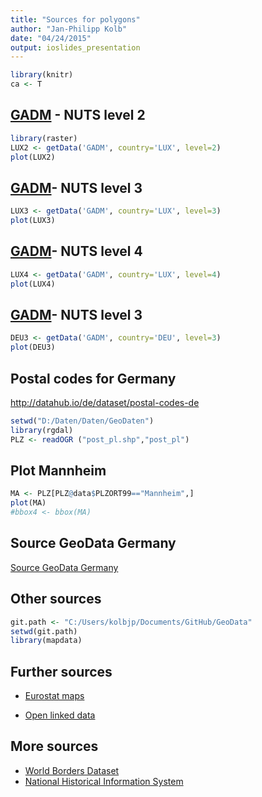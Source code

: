 ```yaml
---
title: "Sources for polygons"
author: "Jan-Philipp Kolb"
date: "04/24/2015"
output: ioslides_presentation
---
```




```r
library(knitr)
ca <- T
```

## [GADM](http://www.gadm.org/) - NUTS level 2

```r
library(raster)
LUX2 <- getData('GADM', country='LUX', level=2)
plot(LUX2)
```

## [GADM](http://www.gadm.org/)- NUTS level 3

```r
LUX3 <- getData('GADM', country='LUX', level=3)
plot(LUX3)
```

## [GADM](http://www.gadm.org/)- NUTS level 4

```r
LUX4 <- getData('GADM', country='LUX', level=4)
plot(LUX4)
```

## [GADM](http://www.gadm.org/)- NUTS level 3

```r
DEU3 <- getData('GADM', country='DEU', level=3)
plot(DEU3)
```


## Postal codes for Germany

<http://datahub.io/de/dataset/postal-codes-de>

```r
setwd("D:/Daten/Daten/GeoDaten")
library(rgdal)
PLZ <- readOGR ("post_pl.shp","post_pl")
```

## Plot Mannheim

```r
MA <- PLZ[PLZ@data$PLZORT99=="Mannheim",]
plot(MA)
#bbox4 <- bbox(MA)
```


## Source GeoData Germany

[Source GeoData Germany](http://www.geodatenzentrum.de/geodaten/gdz_rahmen.gdz_div?gdz_spr=deu&gdz_akt_zeile=5&gdz_anz_zeile=1&gdz_unt_zeile=14&gdz_user_id=0)

## Other sources

```r
git.path <- "C:/Users/kolbjp/Documents/GitHub/GeoData"
setwd(git.path)
library(mapdata)
```


## Further sources

- [Eurostat maps](http://epp.eurostat.ec.europa.eu/portal/page/portal/gisco_Geographical_information_maps/popups/
references/administrative_units_statistical_units_1)

- [Open linked data](https://www.ordnancesurvey.co.uk/business-and-government/products/opendata-products-grid.html)


## More sources

- [World Borders Dataset](http://thematicmapping.org/downloads/world_borders.php)
- [National Historical Information System](https://www.nhgis.org/)
